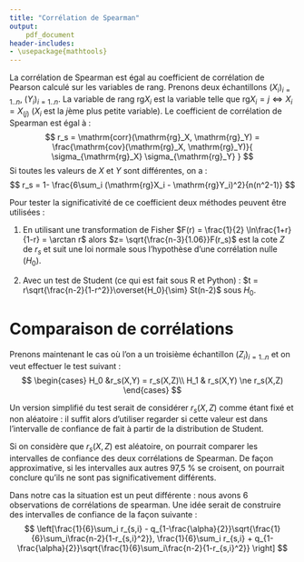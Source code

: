 ```yaml
---
title: "Corrélation de Spearman"
output: 
    pdf_document
header-includes:
- \usepackage{mathtools}
---
```


La corrélation de Spearman est égal au coefficient de corrélation de Pearson calculé sur les variables de rang. Prenons deux échantillons $(X_i)_{i=1..n}$, $(Y_i)_{i=1..n}$. La variable de rang $\mathrm{rg}X_i$ est la variable telle que $\mathrm{rg}X_i=j \iff X_i = X_{(j)}$ ($X_i$ est la $j$ème plus petite variable). Le coefficient de corrélation de Spearman est égal à :
$$
r_s = \mathrm{corr}(\mathrm{rg}_X, \mathrm{rg}_Y) = 
\frac{\mathrm{cov}(\mathrm{rg}_X, \mathrm{rg}_Y)}{
\sigma_{\mathrm{rg}_X} \sigma_{\mathrm{rg}_Y}
}
$$
Si toutes les valeurs de $X$ et $Y$ sont différentes, on a :
$$
r_s = 1- \frac{6\sum_i (\mathrm{rg}X_i - \mathrm{rg}Y_i)^2}{n(n^2-1)}
$$

Pour tester la significativité de ce coefficient deux méthodes peuvent être utilisées :

1. En utilisant une transformation de Fisher $F(r) = \frac{1}{2} \ln\frac{1+r}{1-r} = \arctan r$ alors $z= \sqrt{\frac{n-3}{1.06}}F(r_s)$ est la cote $Z$ de $r_s$ et suit une loi normale sous l'hypothèse d'une corrélation nulle ($H_0$).

2. Avec un test de Student (ce qui est fait sous R et Python) : $t = r\sqrt{\frac{n-2}{1-r^2}}\overset{H_0}{\sim} St(n-2)$ sous $H_0$.

# Comparaison de corrélations

Prenons maintenant le cas où l'on a un troisième échantillon $(Z_i)_{i=1..n}$ et on veut effectuer le test suivant :
$$
\begin{cases}
H_0 &r_s(X,Y) = r_s(X,Z)\\
H_1 & r_s(X,Y) \ne r_s(X,Z)
\end{cases}
$$

Un version simplifié du test serait de considérer $r_s(X,Z)$ comme étant fixé et non aléatoire : il suffit alors d'utiliser regarder si cette valeur est dans l'intervalle de confiance de fait à partir de la distribution de Student.

Si on considère que $r_s(X,Z)$ est aléatoire, on pourrait comparer les intervalles de confiance des deux corrélations de Spearman. De façon approximative, si les intervalles aux autres 97,5 \% se croisent, on pourrait conclure qu'ils ne sont pas significativement différents.

Dans notre cas la situation est un peut différente : nous avons 6 observations de corrélations de spearman. Une idée serait de construire des intervalles de confiance de la façon suivante :
$$
\left[\frac{1}{6}\sum_i r_{s,i} - q_{1-\frac{\alpha}{2}}\sqrt{\frac{1}{6}\sum_i\frac{n-2}{1-r_{s,i}^2}},
\frac{1}{6}\sum_i r_{s,i} + q_{1-\frac{\alpha}{2}}\sqrt{\frac{1}{6}\sum_i\frac{n-2}{1-r_{s,i}^2}}
\right]
$$

